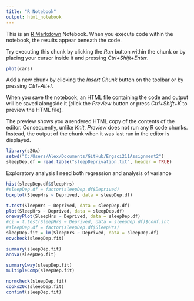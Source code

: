 ```yaml
---
title: "R Notebook"
output: html_notebook
---
```


This is an [R Markdown](http://rmarkdown.rstudio.com) Notebook. When you execute code within the notebook, the results appear beneath the code. 

Try executing this chunk by clicking the *Run* button within the chunk or by placing your cursor inside it and pressing *Ctrl+Shift+Enter*. 

```r
plot(cars)
```

Add a new chunk by clicking the *Insert Chunk* button on the toolbar or by pressing *Ctrl+Alt+I*.

When you save the notebook, an HTML file containing the code and output will be saved alongside it (click the *Preview* button or press *Ctrl+Shift+K* to preview the HTML file).

The preview shows you a rendered HTML copy of the contents of the editor. Consequently, unlike *Knit*, *Preview* does not run any R code chunks. Instead, the output of the chunk when it was last run in the editor is displayed.


```r
library(s20x)
setwd("C:/Users/Alex/Documents/GitHub/Engsci211Assignment2")
sleepDep.df = read.table("sleepDeprivation.txt", header = TRUE)
```

Exploratory analysis
I need both regression and analysis of variance
```r
hist(sleepDep.df$SleepHrs)
#sleepDep.df = factor(sleepDep.df$Deprived)
boxplot(SleepHrs ~ Deprived, data = sleepDep.df)
```
```r
t.test(SleepHrs ~ Deprived, data = sleepDep.df)
plot(SleepHrs ~ Deprived, data = sleepDep.df)
onewayPlot(SleepHrs ~ Deprived, data = sleepDep.df)
#ci = t.test(SleepHrs ~ Deprived, data = sleepDep.df)$conf.int
#sleepDep.df = factor(sleepDep.df$SleepHrs)
sleepDep.fit = lm(SleepHrs ~ Deprived, data = sleepDep.df)
eovcheck(sleepDep.fit)
```
```r
summary(sleepDep.fit)
anova(sleepDep.fit)
```
```r
summary1way(sleepDep.fit)
multipleComp(sleepDep.fit)
```
```r
normcheck(sleepDep.fit)
cooks20x(sleepDep.fit)
confint(sleepDep.fit)
```

